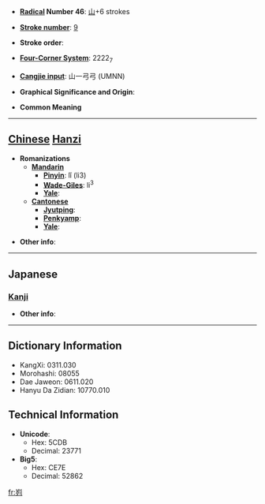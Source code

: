 * '''[[Wiktionary:Chinese radical index| Radical]] Number 46''': [[Wiktionary:Chinese radical index 山|山]]+6 strokes

* '''[[Wiktionary:Chinese total strokes index|Stroke number]]''': [[Wiktionary:Chinese total strokes index 9|9]]

* '''Stroke order''': 

* '''[[Wiktionary:Chinese four corner index|Four-Corner System]]''': 2222<sub>7</sub>

* '''[[Wiktionary:Chinese Cangjie index|Cangjie input]]''': 山一弓弓 (UMNN)

* '''Graphical Significance and Origin''': 

* '''Common Meaning'''

----

== [[Chinese]] [[Hanzi]] ==

* '''Romanizations'''
** '''[[Mandarin]]'''
*** '''[[Pinyin]]''': lǐ (li3)
*** '''[[Wade-Giles]]''': li<sup>3</sup>
*** '''[[Yale]]''': 
** '''[[Cantonese]]'''
*** '''[[Jyutping]]''':
*** '''[[Penkyamp]]''': 
*** '''[[Yale]]''': 

* '''Other info''': 

----

==Japanese==
===[[Kanji]]===
{{kanji|on readings=[[り]] (ri)
|kun readings=[[さかみち]] (sakamichi)
}}

* '''Other info''':  

----

== Dictionary Information ==

* KangXi: 0311.030
* Morohashi: 08055
* Dae Jaweon: 0611.020
* Hanyu Da Zidian: 10770.010

== Technical Information ==

* '''Unicode''':
** Hex: 5CDB
** Decimal: 23771
* '''Big5''':
** Hex: CE7E
** Decimal: 52862

[[fr:峛]]